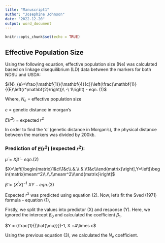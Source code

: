 ---
title: "Manuscript1"
author: "Josephine Johnson"
date: "2022-12-20"
output: word_document
---

```{r setup, include=FALSE}
knitr::opts_chunk$set(echo = TRUE)
```

## Effective Population Size

Using the following equation, effective population size (Ne) was calculated based on linkage disequilibrium (LD) data between the markers for both NDSU and USDA:

${N}_{e}=\frac{\mathbf{1}}{\mathbf{4}{c}}\left(\frac{\mathbf{1}}{{E}\left(r^\mathbf{2}\right)}\ -\ 1\right) - eqn. (1)$

Where,
  $N_e$ = effective population size
      
  $c$ = genetic distance in morgan's
      
  $E(r^2)$ = expected $r^2$

In order to find the ‘c’ (genetic distance in Morgan’s), the physical distance between the markers was divided by 200kb.  

### Prediction of $E(r^2)$ (expected $r^2$):

$\hat\mu=X{\hat{\beta}} - eqn. (2)$ 

$X=\left[\begin{matrix}1&c\\1&c\\.&.\\.&.\\1&c\\\end{matrix}\right],Y=\left[\begin{matrix}meanr^2\\.\\.\\meanr^2\\\end{matrix}\right]$


$\hat{\beta}=\left(X^\prime X\right)^{-\mathbf{1}}\ XY - eqn. (3)$

Expected $r^2$ was predicted using equation (2). Now, let's fit the Sved (1971) formula - equation (1),

Firstly, we split the values into predictor (X) and response (Y). Here, we ignored the intercept $\beta_0$ and calculated the coefficient $\beta_1$.

$Y = (\frac{1}{{\hat{\mu}}})-1, X =4\times c$

Using the previous equation (3), we calculated the $N_e$ coefficient.



